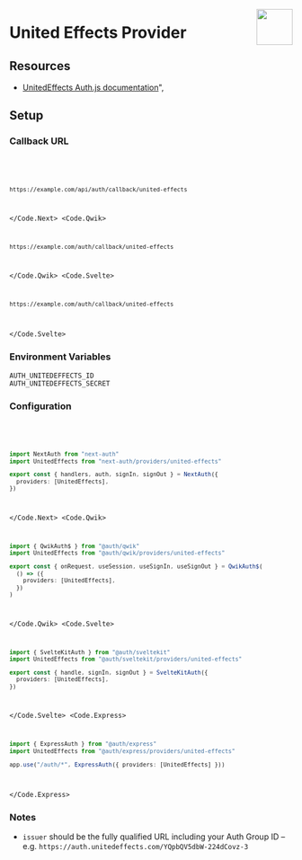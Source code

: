 
<img
  align="right"
  src="/img/providers/united-effects.svg"
  height="64"
  width="64"
/>

# United Effects Provider

## Resources

- [UnitedEffects Auth.js documentation](https://docs.unitedeffects.com/integrations/nextauthjs)",

## Setup

### Callback URL

<Code>
  <Code.Next>

```bash
https://example.com/api/auth/callback/united-effects
```

  </Code.Next>
  <Code.Qwik>

```bash
https://example.com/auth/callback/united-effects
```

  </Code.Qwik>
  <Code.Svelte>

```bash
https://example.com/auth/callback/united-effects
```

  </Code.Svelte>
</Code>

### Environment Variables

```
AUTH_UNITEDEFFECTS_ID
AUTH_UNITEDEFFECTS_SECRET
```

### Configuration

<Code>
  <Code.Next>

```ts filename="/auth.ts"
import NextAuth from "next-auth"
import UnitedEffects from "next-auth/providers/united-effects"

export const { handlers, auth, signIn, signOut } = NextAuth({
  providers: [UnitedEffects],
})
```

  </Code.Next>
  <Code.Qwik>
  
```ts filename="/src/routes/plugin@auth.ts"
import { QwikAuth$ } from "@auth/qwik"
import UnitedEffects from "@auth/qwik/providers/united-effects"

export const { onRequest, useSession, useSignIn, useSignOut } = QwikAuth$(
  () => ({
    providers: [UnitedEffects],
  })
)
```

  </Code.Qwik>
  <Code.Svelte>

```ts filename="/src/auth.ts"
import { SvelteKitAuth } from "@auth/sveltekit"
import UnitedEffects from "@auth/sveltekit/providers/united-effects"

export const { handle, signIn, signOut } = SvelteKitAuth({
  providers: [UnitedEffects],
})
```

  </Code.Svelte>
  <Code.Express>

```ts filename="/src/app.ts"
import { ExpressAuth } from "@auth/express"
import UnitedEffects from "@auth/express/providers/united-effects"

app.use("/auth/*", ExpressAuth({ providers: [UnitedEffects] }))
```

  </Code.Express>
</Code>

### Notes

- `issuer` should be the fully qualified URL including your Auth Group ID – e.g. `https://auth.unitedeffects.com/YQpbQV5dbW-224dCovz-3`
